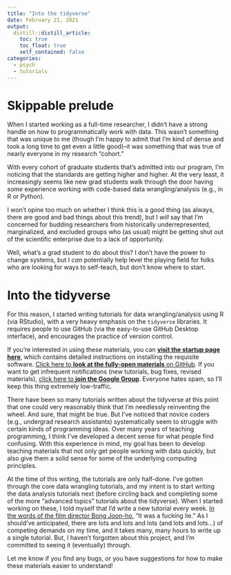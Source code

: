 ```yaml
---
title: "Into the tidyverse"
date: February 21, 2021
output:
  distill::distill_article:
    toc: true
    toc_float: true
    self_contained: false
categories:
  - psych
  - tutorials
---
```


# Skippable prelude

When I started working as a full-time researcher, I didn't have a strong handle on how to programmatically work with data. This wasn't something that was unique to me (though I'm happy to admit that I'm kind of dense and took a long time to get even a little good)--it was something that was true of nearly everyone in my research "cohort."

With every cohort of graduate students that's admitted into our program, I'm noticing that the standards are getting higher and higher. At the very least, it increasingly seems like new grad students walk through the door having *some* experience working with code-based data wrangling/analysis (e.g., in R or Python).

I won't opine too much on whether I think this is a good thing (as always, there are good and bad things about this trend), but I *will* say that I'm concerned for budding researchers from historically underrepresented, marginalized, and excluded groups who (as usual) might be getting shut out of the scientific enterprise due to a lack of opportunity.

Well, what's a grad student to do about this? I don't have the power to change systems, but I *can* potentially help level the playing field for folks who are looking for ways to self-teach, but don't know where to start.

# Into the tidyverse

For this reason, I started writing tutorials for data wrangling/analysis using R (via RStudio), with a very heavy emphasis on the `tidyverse` libraries. It requires people to use GitHub (via the easy-to-use GitHub Desktop interface), and encourages the practice of version control.

If you're interested in using these materials, you can [**visit the startup page here**](https://psychnerdjae.github.io/into-the-tidyverse/), which contains detailed instructions on installing the requisite software. [Click here to **look at the fully-open materials** on GitHub](https://github.com/psychNerdJae/into-the-tidyverse). If you want to get infrequent notifications (new tutorials, bug fixes, revised materials), [click here to **join the Google Group**](https://groups.google.com/u/1/g/into-the-tidyverse). Everyone hates spam, so I'll keep this thing extremely low-traffic.

There have been so many tutorials written about the tidyverse at this point that one could very reasonably think that I'm needlessly reinventing the wheel. And sure, that might be true. But I've noticed that novice coders (e.g., undergrad research assistants) systematically seem to struggle with certain kinds of programming ideas. Over many years of teaching programming, I think I've developed a decent sense for what people find confusing. With this experience in mind, my goal has been to develop teaching materials that not only get people working with data quickly, but also give them a solid sense for some of the underlying computing principles.

At the time of this writing, the tutorials are only half-done. I've gotten through the core data wrangling tutorials, and my intent is to start writing the data analysis tutorials next (before circling back and completing some of the more "advanced topics" tutorials about the tidyverse). When I started working on these, I told myself that I'd write a new tutorial every week. [In the words of the film director Bong Joon-ho](https://news.avclub.com/bong-joon-ho-has-a-pretty-great-story-about-lying-to-ha-1838926288), "It was a fucking lie." As I should've anticipated, there are lots and lots and lots (and lots and lots...) of competing demands on my time, and it takes many, many hours to write up a single tutorial. But, I haven't forgotten about this project, and I'm committed to seeing it (eventually) through.

Let me know if you find any bugs, or you have suggestions for how to make these materials easier to understand!

